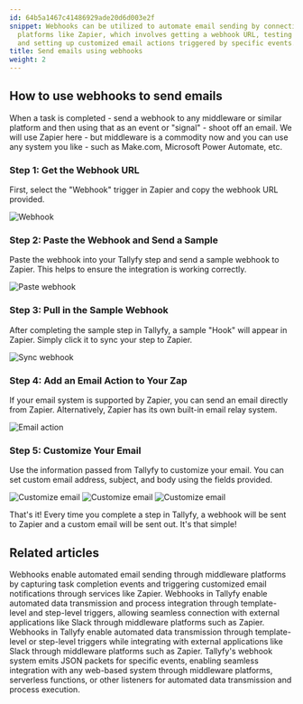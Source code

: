```yaml
---
id: 64b5a1467c41486929ade20d6d003e2f
snippet: Webhooks can be utilized to automate email sending by connecting to middleware
  platforms like Zapier, which involves getting a webhook URL, testing the connection,
  and setting up customized email actions triggered by specific events.
title: Send emails using webhooks
weight: 2
---
```


## How to use webhooks to send emails

When a task is completed - send a webhook to any middleware or similar platform and then using that as an event or "signal" - shoot off an email. We will use Zapier here - but middleware is a commodity now and you can use any system you like - such as Make.com, Microsoft Power Automate, etc.

### Step 1: Get the Webhook URL

First, select the "Webhook" trigger in Zapier and copy the webhook URL provided.

![Webhook](https://screenshots.tallyfy.com/file-pDpy9YPDS8.gif)

### Step 2: Paste the Webhook and Send a Sample

Paste the webhook into your Tallyfy step and send a sample webhook to Zapier. This helps to ensure the integration is working correctly.

![Paste webhook](https://screenshots.tallyfy.com/file-8yddw96ntw.gif)

### Step 3: Pull in the Sample Webhook

After completing the sample step in Tallyfy, a sample "Hook" will appear in Zapier. Simply click it to sync your step to Zapier.

![Sync webhook](https://screenshots.tallyfy.com/file-gHw3rqZCGp.gif)

### Step 4: Add an Email Action to Your Zap

If your email system is supported by Zapier, you can send an email directly from Zapier. Alternatively, Zapier has its own built-in email relay system.

![Email action](https://screenshots.tallyfy.com/file-kZDjaHIiZt.gif)

### Step 5: Customize Your Email

Use the information passed from Tallyfy to customize your email. You can set custom email address, subject, and body using the fields provided.

![Customize email](https://screenshots.tallyfy.com/file-HxBZgi1Uy9.png)
![Customize email](https://screenshots.tallyfy.com/file-6A5OBSarZo.png)
![Customize email](https://screenshots.tallyfy.com/file-8UqL1MlMfr.png)

That's it! Every time you complete a step in Tallyfy, a webhook will be sent to Zapier and a custom email will be sent out. It's that simple!


## Related articles
<CardGrid>
<LinkTitleCard header="<b>Webhooks > Send emails using webhooks</b>" href="/products/pro/integrations/webhooks/how-can-i-send-emails-using-webhooks-in-tallyfy/" > Webhooks enable automated email sending through middleware platforms by capturing task completion events and triggering customized email notifications through services like Zapier. </LinkTitleCard>
<LinkTitleCard header="<b>Webhooks > Details about webhooks</b>" href="/products/pro/integrations/webhooks/how-to-set-up-webhooks-in-tallyfy/" > Webhooks in Tallyfy enable automated data transmission and process integration through template-level and step-level triggers, allowing seamless connection with external applications like Slack through middleware platforms such as Zapier. </LinkTitleCard>
<LinkTitleCard header="<b>Webhooks > Details about webhooks</b>" href="/products/pro/integrations/webhooks/how-to-set-up-webhooks-in-tallyfy/" > Webhooks in Tallyfy enable automated data transmission through template-level or step-level triggers while integrating with external applications like Slack through middleware platforms such as Zapier. </LinkTitleCard>
<LinkTitleCard header="<b>Integrations > Webhooks</b>" href="/products/pro/integrations/webhooks/" > Tallyfy's webhook system emits JSON packets for specific events, enabling seamless integration with any web-based system through middleware platforms, serverless functions, or other listeners for automated data transmission and process execution. </LinkTitleCard>
</CardGrid>